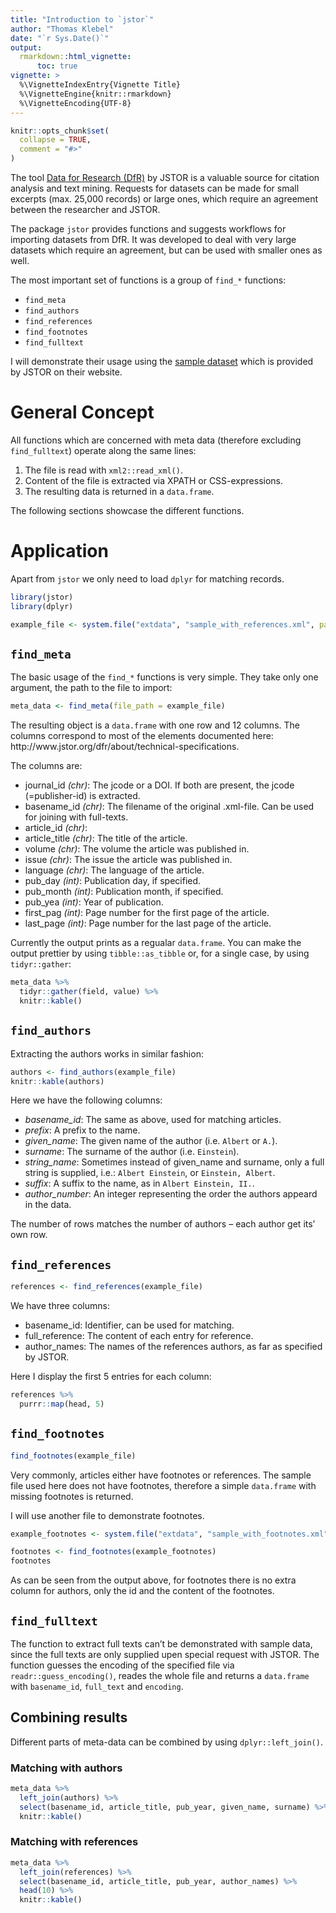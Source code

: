 ```yaml
---
title: "Introduction to `jstor`"
author: "Thomas Klebel"
date: "`r Sys.Date()`"
output:
  rmarkdown::html_vignette:
      toc: true
vignette: >
  %\VignetteIndexEntry{Vignette Title}
  %\VignetteEngine{knitr::rmarkdown}
  %\VignetteEncoding{UTF-8}
---
```


```r
knitr::opts_chunk$set(
  collapse = TRUE,
  comment = "#>"
)
```

The tool [Data for Research (DfR)](http://www.jstor.org/dfr/) by JSTOR is a
valuable source for citation analysis and text mining. Requests for datasets can
be made for small excerpts (max. 25,000 records) or large ones, which require an
agreement between the researcher and JSTOR.

The package `jstor` provides functions and suggests workflows for importing
datasets from DfR. It was developed to deal with very large datasets which
require an agreement, but can be used with smaller ones as well.

The most important set of functions is a group of `find_*` functions:

- `find_meta`
- `find_authors`
- `find_references`
- `find_footnotes`
- `find_fulltext`

I will demonstrate their usage using the
[sample dataset](http://www.jstor.org/dfr/about/sample-datasets)
which is provided by JSTOR on their website.

# General Concept
All functions which are concerned with meta data (therefore excluding
`find_fulltext`) operate along the same lines:

1. The file is read with `xml2::read_xml()`.
2. Content of the file is extracted via XPATH or CSS-expressions.
3. The resulting data is returned in a `data.frame`.

The following sections showcase the different functions.


# Application
Apart from `jstor` we only need to load `dplyr` for matching records.

```r
library(jstor)
library(dplyr)
```


```r
example_file <- system.file("extdata", "sample_with_references.xml", package = "jstor")
```


## `find_meta`
The basic usage of the `find_*` functions is very simple. They take only one 
argument, the path to the file to import:
```r
meta_data <- find_meta(file_path = example_file)
```

The resulting object is a `data.frame` with one row and 12 columns. The columns
correspond to most of the elements documented here: http://www.jstor.org/dfr/about/technical-specifications.

The columns are:

- journal_id *(chr)*: The jcode or a DOI. If both are present, the jcode (=publisher-id) is extracted.
- basename_id *(chr)*: The filename of the original .xml-file. Can be used for joining with full-texts.
- article_id *(chr)*:
- article_title *(chr)*: The title of the article.
- volume *(chr)*: The volume the article was published in.
- issue *(chr)*: The issue the article was published in.
- language *(chr)*: The language of the article.
- pub_day *(int)*: Publication day, if specified.
- pub_month *(int)*: Publication month, if specified.
- pub_yea *(int)*: Year of publication.
- first_pag *(int)*: Page number for the first page of the article.
- last_page *(int)*: Page number for the last page of the article.

Currently the output prints as a regualar `data.frame`. You can make the output
prettier by using `tibble::as_tibble` or, for a single case, by using `tidyr::gather`:

```r
meta_data %>%
  tidyr::gather(field, value) %>% 
  knitr::kable()
```

## `find_authors`
Extracting the authors works in similar fashion:

```r
authors <- find_authors(example_file)
knitr::kable(authors)
```

Here we have the following columns:

- *basename_id*: The same as above, used for matching articles.
- *prefix*: A prefix to the name.
- *given_name*: The given name of the author (i.e. `Albert` or `A.`).
- *surname*: The surname of the author (i.e. `Einstein`).
- *string_name*: Sometimes instead of given_name and surname, only a full string is
supplied, i.e.: `Albert Einstein`, or `Einstein, Albert`.
- *suffix*: A suffix to the name, as in `Albert Einstein, II.`.
- *author_number*: An integer representing the order the authors appeard in the data.

The number of rows matches the number of authors -- each author get its' own row.

## `find_references`
```r
references <- find_references(example_file)
```

We have three columns:

- basename_id: Identifier, can be used for matching.
- full_reference: The content of each entry for reference.
- author_names: The names of the references authors, as far as specified by JSTOR.

Here I display the first 5 entries for each column:

```r
references %>% 
  purrr::map(head, 5)
```

## `find_footnotes`
```r
find_footnotes(example_file)
```

Very commonly, articles either have footnotes or references. The sample file
used here does not have footnotes, therefore a simple `data.frame` with missing
footnotes is returned.

I will use another file to demonstrate footnotes.

```r
example_footnotes <- system.file("extdata", "sample_with_footnotes.xml", package = "jstor")
```

```r
footnotes <- find_footnotes(example_footnotes)
footnotes
```

As can be seen from the output above, for footnotes there is no extra column for
authors, only the id and the content of the footnotes.

## `find_fulltext`
The function to extract full texts can't be demonstrated with sample data, since
the full texts are only supplied upen special request with JSTOR. The function
guesses the encoding of the specified file via `readr::guess_encoding()`, reades
the whole file and returns a `data.frame` with `basename_id`, `full_text` and
`encoding`.

## Combining results
Different parts of meta-data can be combined by using `dplyr::left_join()`.

### Matching with authors

```r
meta_data %>% 
  left_join(authors) %>%
  select(basename_id, article_title, pub_year, given_name, surname) %>% 
  knitr::kable()
```

### Matching with references

```r
meta_data %>% 
  left_join(references) %>%
  select(basename_id, article_title, pub_year, author_names) %>% 
  head(10) %>% 
  knitr::kable()
```


